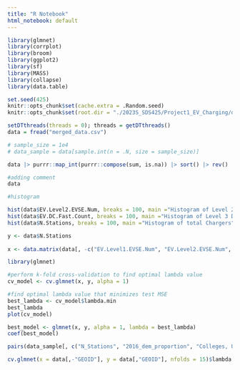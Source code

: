 ```yaml
---
title: "R Notebook"
html_notebook: default
---
```


```r
library(glmnet)
library(corrplot)
library(broom)
library(ggplot2)
library(sf)
library(MASS)
library(collapse)
library(data.table)

set.seed(425)
knitr::opts_chunk$set(cache.extra = .Random.seed)
knitr::opts_chunk$set(root.dir = "./2023S_SDS425/Project1_EV_Charging/data_collection")

setDTthreads(threads = 0); threads = getDTthreads()
data = fread("merged_data.csv")

# sample_size = 1e4
# data_sample = data[sample.int(n = .N, size = sample_size)]
```

```r
data |> purrr::map_int(purrr::compose(sum, is.na)) |> sort() |> rev()
```



```r
#adding comment
data

#histogram

hist(data$EV.Level2.EVSE.Num, breaks = 100, main ="Histogram of Level 2 Chargers")
hist(data$EV.DC.Fast.Count, breaks = 100, main ="Histogram of Level 3 DCFC Chargers")
hist(data$N.Stations, breaks = 100, main ="Histogram of total Chargers")

y <- data$N.Stations
          
x <- data.matrix(data[, -c("EV.Level1.EVSE.Num", "EV.Level2.EVSE.Num", "EV.DC.Fast.Count", "N.Stations")])

library(glmnet)

#perform k-fold cross-validation to find optimal lambda value
cv_model <- cv.glmnet(x, y, alpha = 1)

#find optimal lambda value that minimizes test MSE
best_lambda <- cv_model$lambda.min
best_lambda
plot(cv_model)

best_model <- glmnet(x, y, alpha = 1, lambda = best_lambda)
coef(best_model)

```

```r
pairs(data_sample[, c("N_Stations", "2016_dem_proportion", "Colleges, Universities, and Professional Schools", "Other Financial Investment Activities", "miles")])

```


```r
cv.glmnet(x = data[,-"GEOID"], y = data[,"GEOID"], nfolds = 15)$lambda.min
```


